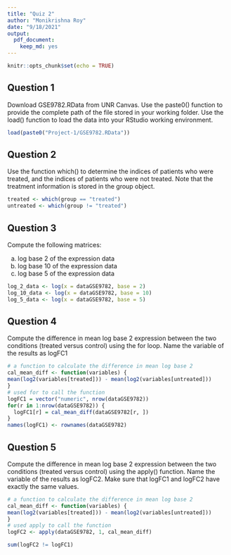 ```yaml
---
title: "Quiz 2"
author: "Monikrishna Roy"
date: "9/18/2021"
output: 
  pdf_document:
    keep_md: yes
---
```


```r
knitr::opts_chunk$set(echo = TRUE)
```

## Question 1
Download GSE9782.RData from UNR Canvas. Use the paste0() function to provide the complete path of the file stored in your working folder. Use the load() function to load the data into your RStudio working environment.

```r
load(paste0("Project-1/GSE9782.RData"))
```

## Question 2
Use the function which() to determine the indices of patients who were treated, and the indices of patients who were not treated. Note that the treatment information is stored in the group object.

```r
treated <- which(group == "treated")
untreated <- which(group != "treated")
```

## Question 3
Compute the following matrices:

a) log base 2 of the expression data
b) log base 10 of the expression data
c) log base 5 of the expression data

```r
log_2_data <- log(x = dataGSE9782, base = 2)
log_10_data <- log(x = dataGSE9782, base = 10)
log_5_data <- log(x = dataGSE9782, base = 5)
```

## Question 4
Compute the difference in mean log base 2 expression between the two conditions (treated versus control) using the for loop. Name the variable of the results as logFC1

```r
# a function to calculate the difference in mean log base 2
cal_mean_diff <- function(variables) {
mean(log2(variables[treated])) - mean(log2(variables[untreated]))
}
# used for to call the function
logFC1 = vector("numeric", nrow(dataGSE9782))
for(r in 1:nrow(dataGSE9782)) {
  logFC1[r] = cal_mean_diff(dataGSE9782[r, ])
}
names(logFC1) <- rownames(dataGSE9782)
```

## Question 5
Compute the difference in mean log base 2 expression between the two conditions (treated versus control) using the apply() function. Name the variable of the results as logFC2. Make sure that logFC1 and logFC2 have exactly the same values.

```r
# a function to calculate the difference in mean log base 2
cal_mean_diff <- function(variables) {
mean(log2(variables[treated])) - mean(log2(variables[untreated]))
}
# used apply to call the function
logFC2 <- apply(dataGSE9782, 1, cal_mean_diff)

sum(logFC2 != logFC1)
```